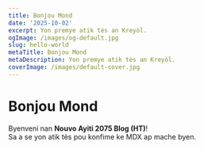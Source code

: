 ```yaml
---
title: Bonjou Mond
date: '2025-10-02'
excerpt: Yon premye atik tès an Kreyòl.
ogImage: /images/og-default.jpg
slug: hello-world
metaTitle: Bonjou Mond
metaDescription: Yon premye atik tès an Kreyòl.
coverImage: /images/default-cover.jpg
---
```


# Bonjou Mond 

Byenveni nan **Nouvo Ayiti 2075 Blog (HT)**!  
Sa a se yon atik tès pou konfime ke MDX ap mache byen.
